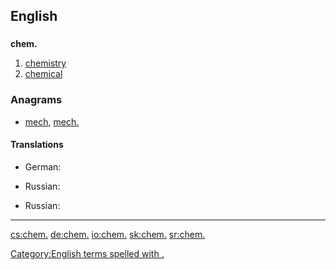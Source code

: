 ==English==

==={{abbreviation-old|en}}===
'''chem.'''

# [[chemistry]]
# [[chemical]]

===Anagrams===
* [[mech#English|mech]], [[mech.#English|mech.]]

====Translations====
{{trans-top|chemistry}}
* German: {{t|de|Chem.}}
{{trans-mid}}
* Russian: {{t|ru|хим.|tr=xim.}}
{{trans-bottom}}

{{trans-top|chemical}}
* Russian: {{t|ru|хим.|tr=xim.}}
{{trans-mid}}
{{trans-bottom}}

[[Category:English terms spelled with .]]
----

[[cs:chem.]]
[[de:chem.]]
[[io:chem.]]
[[sk:chem.]]
[[sr:chem.]]